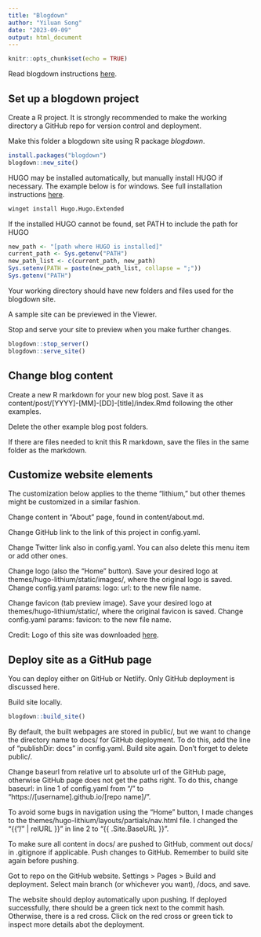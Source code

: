 ```yaml
---
title: "Blogdown"
author: "Yiluan Song"
date: "2023-09-09"
output: html_document
---
```


```r
knitr::opts_chunk$set(echo = TRUE)
```

Read blogdown instructions [here](https://bookdown.org/yihui/blogdown/).

## Set up a blogdown project
Create a R project. It is strongly recommended to make the working directory a GitHub repo for version control and deployment.

Make this folder a blogdown site using R package _blogdown_.
```r
install.packages("blogdown")
blogdown::new_site()
```

HUGO may be installed automatically, but manually install HUGO if necessary.
The example below is for windows. See full installation instructions [here](https://gohugo.io/installation/).
```bash
winget install Hugo.Hugo.Extended
```

If the installed HUGO cannot be found, set PATH to include the path for HUGO
```r
new_path <- "[path where HUGO is installed]"
current_path <- Sys.getenv("PATH")
new_path_list <- c(current_path, new_path)
Sys.setenv(PATH = paste(new_path_list, collapse = ";"))
Sys.getenv("PATH")
```

Your working directory should have new folders and files used for the blogdown site.

A sample site can be previewed in the Viewer.

Stop and serve your site to preview when you make further changes.
```r
blogdown::stop_server()
blogdown::serve_site()
```

## Change blog content
Create a new R markdown for your new blog post.
Save it as content/post/[YYYY]-[MM]-[DD]-[title]/index.Rmd following the other examples.

Delete the other example blog post folders.

If there are files needed to knit this R markdown, save the files in the same folder as the markdown.

## Customize website elements
The customization below applies to the theme "lithium," but other themes might be customized in a similar fashion.

Change content in "About" page, found in content/about.md.

Change GitHub link to the link of this project in config.yaml.

Change Twitter link also in config.yaml. You can also delete this menu item or add other ones.

Change logo (also the "Home" button). Save your desired logo at themes/hugo-lithium/static/images/, where the original logo is saved. Change config.yaml params: logo: url: to the new file name.

Change favicon (tab preview image). Save your desired logo at themes/hugo-lithium/static/, where the original favicon is saved. Change config.yaml params: favicon: to the new file name.

Credit: Logo of this site was downloaded [here](https://www.pngitem.com/middle/obxRRi_otter-otter-icon-png-transparent-png/).

## Deploy site as a GitHub page
You can deploy either on GitHub or Netlify. Only GitHub deployment is discussed here.

Build site locally.
```r
blogdown::build_site()
```
By default, the built webpages are stored in public/, but we want to change the directory name to docs/ for GitHub deployment. To do this, add the line of "publishDir: docs" in config.yaml. Build site again. Don't forget to delete public/.

Change baseurl from relative url to absolute url of the GitHub page, otherwise GitHub page does not get the paths right. To do this, change baseurl: in line 1 of config.yaml from "/" to "https://[username].github.io/[repo name]/".

To avoid some bugs in navigation using the "Home" button, I made changes to the  themes/hugo-lithium/layouts/partials/nav.html file. I changed the "{{ "/" | relURL }}" in line 2 to "{{ .Site.BaseURL }}".

To make sure all content in docs/ are pushed to GitHub, comment out docs/ in .gitignore if applicable.
Push changes to GitHub. Remember to build site again before pushing.

Got to repo on the GitHub website. Settings > Pages > Build and deployment. Select main branch (or whichever you want), /docs, and save.

The website should deploy automatically upon pushing.
If deployed successfully, there should be a green tick next to the commit hash. Otherwise, there is a red cross.
Click on the red cross or green tick to inspect more details abot the deployment.


